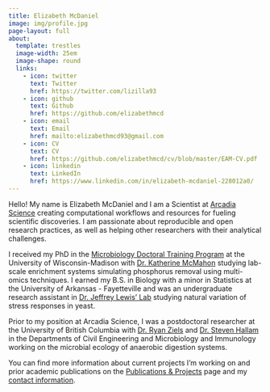 ```yaml
---
title: Elizabeth McDaniel
image: img/profile.jpg
page-layout: full
about:
  template: trestles
  image-width: 25em
  image-shape: round
  links:
    - icon: twitter
      text: Twitter
      href: https://twitter.com/lizilla93
    - icon: github
      text: Github
      href: https://github.com/elizabethmcd
    - icon: email
      text: Email
      href: mailto:elizabethmcd93@gmail.com
    - icon: CV
      text: CV
      href: https://github.com/elizabethmcd/cv/blob/master/EAM-CV.pdf
    - icon: linkedin
      text: LinkedIn
      href: https://www.linkedin.com/in/elizabeth-mcdaniel-228012a0/
---
```


Hello! My name is Elizabeth McDaniel and I am a Scientist at [Arcadia Science](arcadia.science) creating computational workflows and resources for fueling scientific discoveries. I am passionate about reproducible and open research practices, as well as helping other researchers with their analytical challenges.

I received my PhD in the [Microbiology Doctoral Training Program](https://microbiology.wisc.edu/) at the University of Wisconsin-Madison with [Dr. Katherine McMahon](https://mcmahonlab.wisc.edu/) studying lab-scale enrichment systems simulating phosphorus removal using multi-omics techniques. I earned my B.S. in Biology with a minor in Statistics at the University of Arkansas - Fayetteville and was an undergraduate research assistant in [Dr. Jeffrey Lewis' Lab](https://www.thelewislab.com/) studying natural variation of stress responses in yeast.

Prior to my position at Arcadia Science, I was a postdoctoral researcher at the University of British Columbia with [Dr. Ryan Ziels](https://www.zielslab.com/) and [Dr. Steven Hallam](https://hallam.microbiology.ubc.ca/) in the Departments of Civil Engineering and Microbiology and Immunology working on the microbial ecology of anaerobic digestion systems.

You can find more information about current projects I'm working on and prior academic publications on the [Publications & Projects](publications.qmd) page and my [contact information](contact.qmd).
